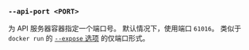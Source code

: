 ### `--api-port <PORT>`

为 API 服务器容器指定一个端口号。
默认情况下，使用端口 `61016`。
类似于 `docker run` 的 [`--expose` 选项][docker run expose] 的仅端口形式。

[docker run expose]: https://docs.docker.com/reference/cli/docker/container/run/#publish